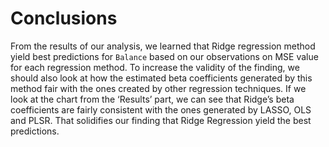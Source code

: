 # Conclusions
From the results of our analysis, we learned that Ridge regression method yield best predictions for `Balance` based on our observations on MSE value for each regression method. To increase the validity of the finding,  we should also look at how the estimated beta coefficients generated by this method fair with the ones created by other regression techniques. If we look at the chart from the 'Results' part, we can see that Ridge's beta coefficients are fairly consistent with the ones generated by LASSO, OLS and PLSR. That solidifies our finding that Ridge Regression yield the best predictions.      





